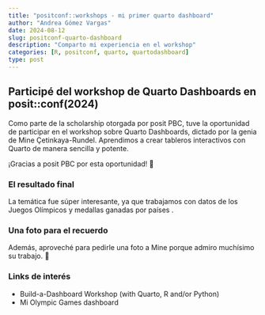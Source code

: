 ```yaml
---
title: "positconf::workshops - mi primer quarto dashboard"
author: "Andrea Gómez Vargas"
date: 2024-08-12
slug: positconf-quarto-dashboard
description: "Comparto mi experiencia en el workshop"
categories: [R, positconf, quarto, quartodashboard]
type: post
---
```


## Participé del workshop de Quarto Dashboards en posit::conf(2024)


Como parte de la scholarship otorgada por posit PBC, tuve la oportunidad de participar en el workshop sobre Quarto Dashboards, dictado por la genia de Mine Çetinkaya-Rundel. Aprendimos a crear tableros interactivos con Quarto de manera sencilla y potente.

¡Gracias a posit PBC por esta oportunidad! 🙌

### El resultado final

La temática fue súper interesante, ya que trabajamos con datos de los Juegos Olímpicos y medallas ganadas por países .

### Una foto para el recuerdo

Además, aproveché para pedirle una foto a Mine porque admiro muchísimo su trabajo. 🫶

### Links de interés

- Build-a-Dashboard Workshop (with Quarto, R and/or Python)
- Mi Olympic Games dashboard